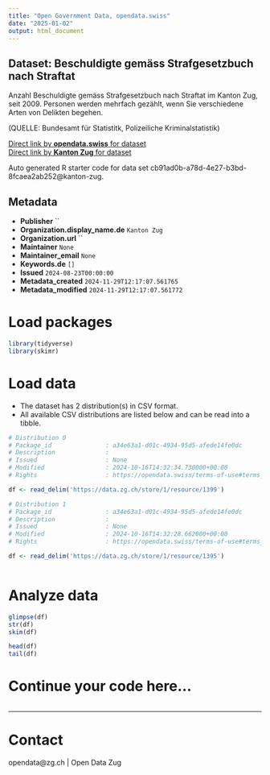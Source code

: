 ```yaml
---
title: "Open Government Data, opendata.swiss"
date: "2025-01-02"
output: html_document
---
```


## Dataset: Beschuldigte gemäss Strafgesetzbuch nach Straftat

Anzahl Beschuldigte gemäss Strafgesetzbuch nach Straftat im Kanton Zug,  seit 2009.
Personen werden mehrfach gezählt, wenn Sie verschiedene Arten von Delikten begehen.

(QUELLE: Bundesamt für Statistitk, Polizeiliche Kriminalstatistik)

[Direct link by **opendata.swiss** for dataset](https://opendata.swiss/de/dataset/beschuldigte-gemass-strafgesetzbuch-nach-straftat)<br>
[Direct link by **Kanton Zug** for dataset](https://www.zg.ch/behoerden/gesundheitsdirektion/statistikfachstelle/themen/19-oeffentliche-sicherheit/kriminalitaet-und-rechtspflege)

Auto generated R starter code for data set cb91ad0b-a78d-4e27-b3bd-8fcaea2ab252@kanton-zug.

## Metadata

- **Publisher** ``
- **Organization.display_name.de** `Kanton Zug`
- **Organization.url** ``
- **Maintainer** `None`
- **Maintainer_email** `None`
- **Keywords.de** `[]`
- **Issued** `2024-08-23T00:00:00`
- **Metadata_created** `2024-11-29T12:17:07.561765`
- **Metadata_modified** `2024-11-29T12:17:07.561772`


# Load packages

```r

library(tidyverse)
library(skimr)

```

# Load data

-   The dataset has 2 distribution(s) in CSV format.
-   All available CSV distributions are listed below and can be read into a tibble.

```r

# Distribution 0
# Package_id               : a34e63a1-d01c-4934-95d5-afede14fe0dc
# Description              : 
# Issued                   : None
# Modified                 : 2024-10-16T14:32:34.730000+00:00
# Rights                   : https://opendata.swiss/terms-of-use#terms_by

df <- read_delim('https://data.zg.ch/store/1/resource/1399')

# Distribution 1
# Package_id               : a34e63a1-d01c-4934-95d5-afede14fe0dc
# Description              : 
# Issued                   : None
# Modified                 : 2024-10-16T14:32:28.662000+00:00
# Rights                   : https://opendata.swiss/terms-of-use#terms_by

df <- read_delim('https://data.zg.ch/store/1/resource/1395')



```

# Analyze data

```r

glimpse(df)
str(df)
skim(df)

head(df)
tail(df)

```

# Continue your code here...

```r

```

------------------------------------------------------------------------

# Contact

opendata@zg.ch | Open Data Zug
